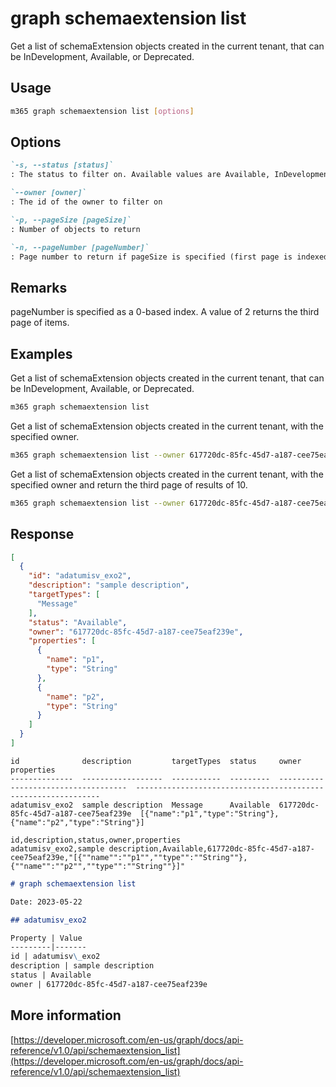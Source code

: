 
# graph schemaextension list

Get a list of schemaExtension objects created in the current tenant, that can be InDevelopment, Available, or Deprecated.

## Usage

```sh
m365 graph schemaextension list [options]
```

## Options

```md definition-list
`-s, --status [status]`
: The status to filter on. Available values are Available, InDevelopment, Deprecated

`--owner [owner]`
: The id of the owner to filter on

`-p, --pageSize [pageSize]`
: Number of objects to return

`-n, --pageNumber [pageNumber]`
: Page number to return if pageSize is specified (first page is indexed as value of 0)
```

<Global />

## Remarks

pageNumber is specified as a 0-based index. A value of 2 returns the third page of items. 

## Examples

Get a list of schemaExtension objects created in the current tenant, that can be InDevelopment, Available, or Deprecated.

```sh
m365 graph schemaextension list 
```

Get a list of schemaExtension objects created in the current tenant, with the specified owner.

```sh
m365 graph schemaextension list --owner 617720dc-85fc-45d7-a187-cee75eaf239e
```

Get a list of schemaExtension objects created in the current tenant, with the specified owner and return the third page of results of 10.

```sh
m365 graph schemaextension list --owner 617720dc-85fc-45d7-a187-cee75eaf239e --pageNumber 2 --pageSize 10
```

## Response

<Tabs>
  <TabItem value="JSON">

  ```json
  [
    {
      "id": "adatumisv_exo2",
      "description": "sample description",
      "targetTypes": [
        "Message"
      ],
      "status": "Available",
      "owner": "617720dc-85fc-45d7-a187-cee75eaf239e",
      "properties": [
        {
          "name": "p1",
          "type": "String"
        },
        {
          "name": "p2",
          "type": "String"
        }
      ]
    }
  ]
  ```

  </TabItem>
  <TabItem value="Text">

  ```text
  id              description         targetTypes  status     owner                                 properties                                                                                                                  
  --------------  ------------------  -----------  ---------  ------------------------------------  --------------------------------------------------------------
  adatumisv_exo2  sample description  Message      Available  617720dc-85fc-45d7-a187-cee75eaf239e  [{"name":"p1","type":"String"},{"name":"p2","type":"String"}]
  ```

  </TabItem>
  <TabItem value="CSV">

  ```csv
  id,description,status,owner,properties
  adatumisv_exo2,sample description,Available,617720dc-85fc-45d7-a187-cee75eaf239e,"[{""name"":""p1"",""type"":""String""},{""name"":""p2"",""type"":""String""}]"
  ```

  </TabItem>
  <TabItem value="Markdown">

  ```md
  # graph schemaextension list

  Date: 2023-05-22

  ## adatumisv_exo2

  Property | Value
  ---------|-------
  id | adatumisv\_exo2
  description | sample description
  status | Available
  owner | 617720dc-85fc-45d7-a187-cee75eaf239e
  ```

  </TabItem>
</Tabs>

## More information

[https://developer.microsoft.com/en-us/graph/docs/api-reference/v1.0/api/schemaextension_list](https://developer.microsoft.com/en-us/graph/docs/api-reference/v1.0/api/schemaextension_list)
